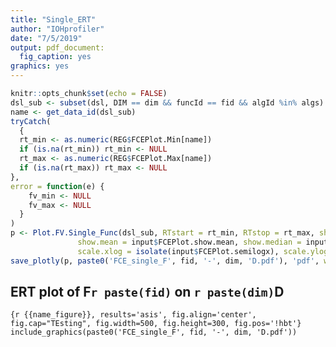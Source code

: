 ---
title: "Single_ERT"
author: "IOHprofiler"
date: "7/5/2019"
output: pdf_document:
  fig_caption: yes
graphics: yes
---

```{r, include=FALSE}
knitr::opts_chunk$set(echo = FALSE)
dsl_sub <- subset(dsl, DIM == dim && funcId == fid && algId %in% algs)
name <- get_data_id(dsl_sub)
tryCatch(
  {
  rt_min <- as.numeric(REG$FCEPlot.Min[name])
  if (is.na(rt_min)) rt_min <- NULL
  rt_max <- as.numeric(REG$FCEPlot.Max[name])
  if (is.na(rt_max)) rt_max <- NULL
},
error = function(e) {
    fv_min <- NULL
    fv_max <- NULL
  }
)
p <- Plot.FV.Single_Func(dsl_sub, RTstart = rt_min, RTstop = rt_max, show.CI = input$FCEPlot.show.CI,
               show.mean = input$FCEPlot.show.mean, show.median = input$FCEPlot.show.median,
               scale.xlog = isolate(input$FCEPlot.semilogx), scale.ylog = isolate(input$FCEPlot.semilogy))
save_plotly(p, paste0('FCE_single_F', fid, '-', dim, 'D.pdf'), 'pdf', width = 1000, height = 500)
```
## ERT plot of F`r paste(fid)` on `r paste(dim)`D 

```{r {{name_figure}}, results='asis', fig.align='center', fig.cap="TEsting", fig.width=500, fig.height=300, fig.pos='!hbt'}
include_graphics(paste0('FCE_single_F', fid, '-', dim, 'D.pdf'))
```
